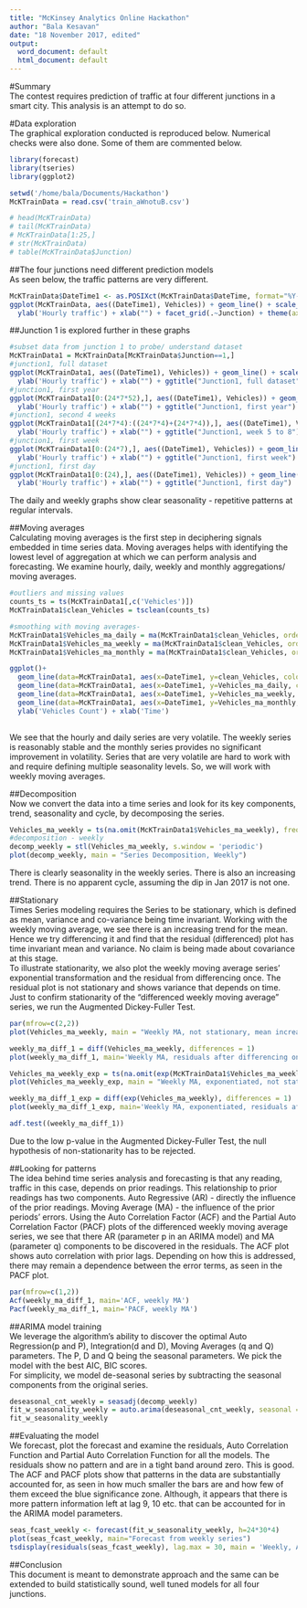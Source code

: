 ```yaml
---
title: "McKinsey Analytics Online Hackathon"
author: "Bala Kesavan"
date: "18 November 2017, edited"
output:
  word_document: default
  html_document: default
---
```

#Summary  
The contest requires prediction of traffic at four different junctions in a smart city. This analysis is an attempt to do so.   
  
#Data exploration   
The graphical exploration conducted is reproduced below. Numerical checks were also done. Some of them are commented below.  
```r
library(forecast)
library(tseries)
library(ggplot2)

setwd('/home/bala/Documents/Hackathon')
McKTrainData = read.csv('train_aWnotuB.csv')

# head(McKTrainData)
# tail(McKTrainData)
# McKTrainData[1:25,]
# str(McKTrainData)
# table(McKTrainData$Junction)

```
  
##The four junctions need different prediction models  
As seen below, the traffic patterns are very different.  
```r
McKTrainData$DateTime1 <- as.POSIXct(McKTrainData$DateTime, format="%Y-%m-%d %H:%M:%S")
ggplot(McKTrainData, aes((DateTime1), Vehicles)) + geom_line() + scale_x_datetime('month') + 
  ylab('Hourly traffic') + xlab("") + facet_grid(.~Junction) + theme(axis.text.x = element_text(angle=60, hjust = 1))
```
  
##Junction 1 is explored further in these graphs  
  
```r
#subset data from junction 1 to probe/ understand dataset
McKTrainData1 = McKTrainData[McKTrainData$Junction==1,]
#junction1, full dataset
ggplot(McKTrainData1, aes((DateTime1), Vehicles)) + geom_line() + scale_x_datetime('month') + 
  ylab('Hourly traffic') + xlab("") + ggtitle("Junction1, full dataset")
#junction1, first year
ggplot(McKTrainData1[0:(24*7*52),], aes((DateTime1), Vehicles)) + geom_line() + scale_x_datetime('month') + 
  ylab('Hourly traffic') + xlab("") + ggtitle("Junction1, first year")
#junction1, second 4 weeks
ggplot(McKTrainData1[(24*7*4):((24*7*4)+(24*7*4)),], aes((DateTime1), Vehicles)) + geom_line() + scale_x_datetime('month') + 
  ylab('Hourly traffic') + xlab("") + ggtitle("Junction1, week 5 to 8")
#junction1, first week
ggplot(McKTrainData1[0:(24*7),], aes((DateTime1), Vehicles)) + geom_line() + scale_x_datetime('month') + 
  ylab('Hourly traffic') + xlab("") + ggtitle("Junction1, first week")
#junction1, first day
ggplot(McKTrainData1[0:(24),], aes((DateTime1), Vehicles)) + geom_line() + scale_x_datetime('month') + 
  ylab('Hourly traffic') + xlab("") + ggtitle("Junction1, first day")
```
  
The daily and weekly graphs show clear seasonality - repetitive patterns at regular intervals. 

##Moving averages  
Calculating moving averages is the first step in deciphering signals embedded in time series data. Moving averages helps with identifying the lowest level of aggregation at which we can perform analysis and forecasting. We examine hourly, daily, weekly and monthly aggregations/ moving averages.       
```r
#outliers and missing values
counts_ts = ts(McKTrainData1[,c('Vehicles')])
McKTrainData1$clean_Vehicles = tsclean(counts_ts)

#smoothing with moving averages-
McKTrainData1$Vehicles_ma_daily = ma(McKTrainData1$clean_Vehicles, order = 24)
McKTrainData1$Vehicles_ma_weekly = ma(McKTrainData1$clean_Vehicles, order = 24*7)
McKTrainData1$Vehicles_ma_monthly = ma(McKTrainData1$clean_Vehicles, order = 24*7*4)

ggplot()+
  geom_line(data=McKTrainData1, aes(x=DateTime1, y=clean_Vehicles, colour="1 Hourly traffic"))+
  geom_line(data=McKTrainData1, aes(x=DateTime1, y=Vehicles_ma_daily, colour="2 Daily Moving Avg"))+
  geom_line(data=McKTrainData1, aes(x=DateTime1, y=Vehicles_ma_weekly, colour="3 Weekly Moving Avg"))+
  geom_line(data=McKTrainData1, aes(x=DateTime1, y=Vehicles_ma_monthly, colour="4 Monthly Moving Avg"))+
  ylab('Vehicles Count') + xlab('Time')
 
```
  
We see that the hourly and daily series are very volatile. The weekly series is reasonably stable and the monthly series provides no significant improvement in volatility. Series that are very volatile are hard to work with and require defining multiple seasonality levels. So, we will work with weekly moving averages.  
  
##Decomposition  
Now we convert the data into a time series and look for its key components, trend, seasonality and cycle, by decomposing the series.      
```r
Vehicles_ma_weekly = ts(na.omit(McKTrainData1$Vehicles_ma_weekly), frequency = (24*7))
#decomposition - weekly
decomp_weekly = stl(Vehicles_ma_weekly, s.window = 'periodic')
plot(decomp_weekly, main = "Series Decomposition, Weekly")

```
  
There is clearly seasonality in the weekly series. There is also an increasing trend. There is no apparent cycle, assuming the dip in Jan 2017 is not one.  
  
##Stationary  
Times Series modeling requires the Series to be stationary, which is defined as mean, variance and co-variance being time invariant. Working with the weekly moving average, we see there is an increasing trend for the mean. Hence we try differencing it and find that the residual (differenced) plot has time invariant mean and variance. No claim is being made about covariance at this stage.     
To illustrate stationarity, we also plot the weekly moving average series' exponential transformation and the residual from differencing once. The residual plot is not stationary and shows variance that depends on time.    
Just to confirm stationarity of the "differenced weekly moving average" series, we run the Augmented Dickey-Fuller Test.   
  
```r
par(mfrow=c(2,2))
plot(Vehicles_ma_weekly, main = "Weekly MA, not stationary, mean increases with time", cex.main=0.75)

weekly_ma_diff_1 = diff(Vehicles_ma_weekly, differences = 1)
plot(weekly_ma_diff_1, main='Weekly MA, residuals after differencing once', cex.main=0.75)

Vehicles_ma_weekly_exp = ts(na.omit(exp(McKTrainData1$Vehicles_ma_weekly)), frequency = (24*7))
plot(Vehicles_ma_weekly_exp, main = "Weekly MA, exponentiated, not stationary, mean & variance change with time", cex.main=0.65)

weekly_ma_diff_1_exp = diff(exp(Vehicles_ma_weekly), differences = 1)
plot(weekly_ma_diff_1_exp, main='Weekly MA, exponentiated, residuals after differencing once, not stationary', cex.main=0.65)

adf.test((weekly_ma_diff_1))

```
  
Due to the low p-value in the Augmented Dickey-Fuller Test, the null hypothesis of non-stationarity has to be rejected.
  
##Looking for patterns   
The idea behind time series analysis and forecasting is that any reading, traffic in this case, depends on prior readings. This relationship to prior readings has two components. Auto Regressive (AR) - directly the influence of the prior readings. Moving Average (MA) - the influence of the prior periods' errors. Using the Auto Correlation Factor (ACF) and the Partial Auto Correlation Factor (PACF) plots of the differenced weekly moving average series, we see that there AR (parameter p in an ARIMA model) and MA (parameter q) components to be discovered in the residuals. The ACF plot shows auto correlation with prior lags. Depending on how this is addressed, there may remain a dependence between the error terms, as seen in the PACF plot.    
```r
par(mfrow=c(1,2))
Acf(weekly_ma_diff_1, main='ACF, weekly MA')
Pacf(weekly_ma_diff_1, main='PACF, weekly MA')
```
  

  
##ARIMA model training   
We leverage the algorithm's ability to discover the optimal Auto Regression(p and P), Integration(d and D), Moving Averages (q and Q) parameters. The P, D and Q being the seasonal parameters. We pick the model with the best AIC, BIC scores.     
For simplicity, we model de-seasonal series by subtracting the seasonal components from the original series.          
```r
deseasonal_cnt_weekly = seasadj(decomp_weekly)
fit_w_seasonality_weekly = auto.arima(deseasonal_cnt_weekly, seasonal = T)
fit_w_seasonality_weekly

```

##Evaluating the model  
We forecast, plot the forecast and examine the residuals, Auto Correlation Function and Partial Auto Correlation Function for all the models. The residuals show no pattern and are in a tight band around zero. This is good. The ACF and PACF plots show that patterns in the data are substantially accounted for, as seen in how much smaller the bars are and how few of them exceed the blue significance zone. Although, it appears that there is more pattern information left at lag 9, 10 etc. that can be accounted for in the ARIMA model parameters.    
```r
seas_fcast_weekly <- forecast(fit_w_seasonality_weekly, h=24*30*4)
plot(seas_fcast_weekly, main="Forecast from weekly series")
tsdisplay(residuals(seas_fcast_weekly), lag.max = 30, main = 'Weekly, ARIMA(5,1,4) with drift Model Residuals')

```
  
##Conclusion  
This document is meant to demonstrate approach and the same can be extended to build statistically sound, well tuned models for all four junctions.
